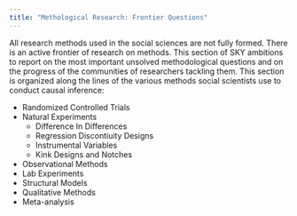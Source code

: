 ```yaml
---
title: "Methological Research: Frontier Questions"
---
```


All research methods used in the social sciences are not fully formed.
There is an active frontier of research on methods. 
This section of SKY ambitions to report on the most important unsolved methodological questions and on the progress of the communities of researchers tackling them.
This section is organized along the lines of the various methods social scientists use to conduct causal inference:

* Randomized Controlled Trials
* Natural Experiments
    + Difference In Differences
    + Regression Discontiuity Designs
    + Instrumental Variables
    + Kink Designs and Notches
* Observational Methods
* Lab Experiments
* Structural Models
* Qualitative Methods
* Meta-analysis